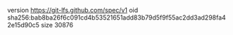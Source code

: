 version https://git-lfs.github.com/spec/v1
oid sha256:bab8ba26f6c091cd4b53521651add83b79d5f9f55ac2dd3ad298fa42e15d90c5
size 30876
